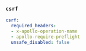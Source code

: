 ### `csrf`

```yaml title="csrf"
csrf:
  required_headers:
  - x-apollo-operation-name
  - apollo-require-preflight
  unsafe_disabled: false
```
